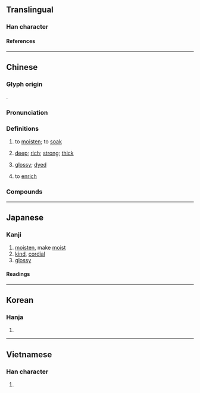 {{character info}}
==Translingual==

===Han character===
{{Han char|rn=85|rad=水|as=09|sn=12|four=37114|canj=ESMG,XXESM|ids=⿰氵屋}}

====References====
{{Han ref|kx=0634.060|dkj=17770|dj=1041.030|hdz=31689.060|uh=6E25}}

----

==Chinese==
{{zh-forms}}

===Glyph origin===
{{Han etym}}
{{Han compound|水|屋|c1=s|c2=p|t1=water|ls=psc}}.

===Pronunciation===
{{zh-pron
|m=wò
|c=ak1
|mn=ak
|mc=y
|oc=y
|ma=
|cat=n,a,v
}}

===Definitions===
{{zh-hanzi}}

# {{lb|zh|literary}} to [[moisten]]; to [[soak]]
# {{lb|zh|literary}} [[deep]]; [[rich]]; [[strong]]; [[thick]]
# {{lb|zh|archaic}}  [[glossy]]; [[dye]]d
# {{lb|zh|literary}} to [[enrich]]

===Compounds===
{{zh-der|優渥|渥然|渥恩|渥汗|渥眄|渥丹|殷渥|渥太華|渥惠|隆渥}}

----

==Japanese==

===Kanji===
{{ja-kanji|grade=|rs=水09}}

# [[moisten]], make [[moist]]
# [[kind]], [[cordial]]
# [[glossy]]

====Readings====
{{ja-readings
|on=あく
|kun=あつ-い
}}

----

==Korean==

===Hanja===
{{ko-hanja|악}}

# {{rfdef|ko|sort=水09}}

----

==Vietnamese==

===Han character===
{{vi-readings|rs=水09|reading=ốc}}

# {{rfdef|vi|sort=水09}}